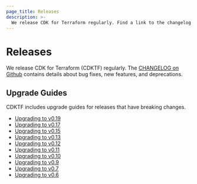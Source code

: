 ```yaml
---
page_title: Releases
description: >-
  We release CDK for Terraform regularly. Find a link to the changelog and upgrade guides. Use feature flags to enable new behaviors.
---
```


# Releases

We release CDK for Terraform (CDKTF) regularly. The [CHANGELOG on Github](https://github.com/hashicorp/terraform-cdk/blob/main/CHANGELOG.md) contains details about bug fixes, new features, and deprecations.

## Upgrade Guides

CDKTF includes upgrade guides for releases that have breaking changes.

- [Upgrading to v0.19](/terraform/cdktf/release/upgrade-guide-v0-19)
- [Upgrading to v0.17](/terraform/cdktf/release/upgrade-guide-v0-17)
- [Upgrading to v0.15](/terraform/cdktf/release/upgrade-guide-v0-15)
- [Upgrading to v0.13](/terraform/cdktf/release/upgrade-guide-v0-13)
- [Upgrading to v0.12](/terraform/cdktf/release/upgrade-guide-v0-12)
- [Upgrading to v0.11](/terraform/cdktf/release/upgrade-guide-v0-11)
- [Upgrading to v0.10](/terraform/cdktf/release/upgrade-guide-v0-10)
- [Upgrading to v0.9](/terraform/cdktf/release/upgrade-guide-v0-9)
- [Upgrading to v0.7](/terraform/cdktf/release/upgrade-guide-v0-7)
- [Upgrading to v0.6](/terraform/cdktf/release/upgrade-guide-v0-6)
